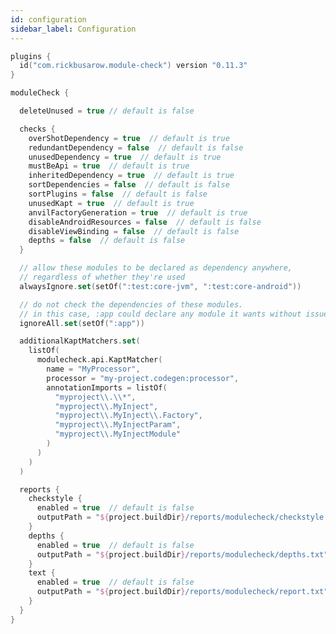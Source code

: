 ```yaml
---
id: configuration
sidebar_label: Configuration
---
```



``` kotlin title="root/build.gradle.kts"
plugins {
  id("com.rickbusarow.module-check") version "0.11.3"
}

moduleCheck {

  deleteUnused = true // default is false

  checks {
    overShotDependency = true  // default is true
    redundantDependency = false  // default is false
    unusedDependency = true  // default is true
    mustBeApi = true  // default is true
    inheritedDependency = true  // default is true
    sortDependencies = false  // default is false
    sortPlugins = false  // default is false
    unusedKapt = true  // default is true
    anvilFactoryGeneration = true  // default is true
    disableAndroidResources = false  // default is false
    disableViewBinding = false  // default is false
    depths = false  // default is false
  }

  // allow these modules to be declared as dependency anywhere,
  // regardless of whether they're used
  alwaysIgnore.set(setOf(":test:core-jvm", ":test:core-android"))

  // do not check the dependencies of these modules.
  // in this case, :app could declare any module it wants without issue
  ignoreAll.set(setOf(":app"))

  additionalKaptMatchers.set(
    listOf(
      modulecheck.api.KaptMatcher(
        name = "MyProcessor",
        processor = "my-project.codegen:processor",
        annotationImports = listOf(
          "myproject\\.\\*",
          "myproject\\.MyInject",
          "myproject\\.MyInject\\.Factory",
          "myproject\\.MyInjectParam",
          "myproject\\.MyInjectModule"
        )
      )
    )
  )

  reports {
    checkstyle {
      enabled = true  // default is false
      outputPath = "${project.buildDir}/reports/modulecheck/checkstyle.xml"
    }
    depths {
      enabled = true  // default is false
      outputPath = "${project.buildDir}/reports/modulecheck/depths.txt"
    }
    text {
      enabled = true  // default is false
      outputPath = "${project.buildDir}/reports/modulecheck/report.txt"
    }
  }
}
```
